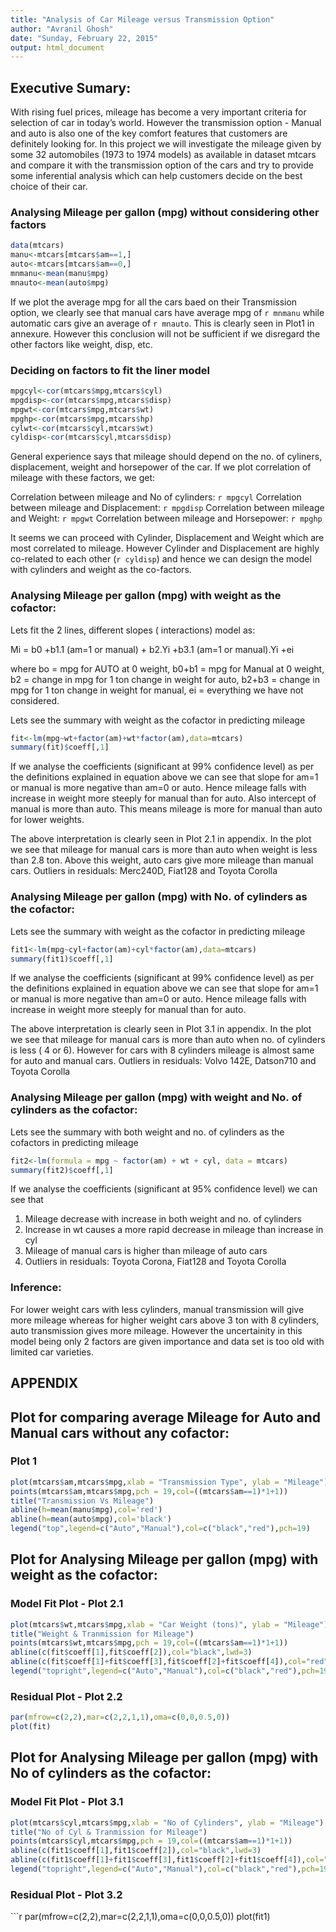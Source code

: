 ```yaml
---
title: "Analysis of Car Mileage versus Transmission Option"
author: "Avranil Ghosh"
date: "Sunday, February 22, 2015"
output: html_document
---
```


## Executive Sumary:

With rising fuel prices, mileage has become a very important criteria for selection of car in today's world. However the transmission option - Manual and 
auto is also one of the key comfort features that customers are definitely looking for. In this project we will investigate the mileage given by some 32 
automobiles (1973 to 1974 models) as available in dataset mtcars and compare it with the transmission option of the cars and try to provide some inferential 
analysis which can help customers decide on the best choice of their car.

### Analysing Mileage per gallon (mpg) without considering other factors

```r
data(mtcars)
manu<-mtcars[mtcars$am==1,]
auto<-mtcars[mtcars$am==0,]
mnmanu<-mean(manu$mpg)
mnauto<-mean(auto$mpg)

```

If we plot the average mpg for all the cars baed on their Transmission option, we clearly see that manual cars have average mpg of `r mnmanu` while automatic 
cars give an average of `r mnauto`. This is clearly seen in Plot1 in annexure. However this conclusion will not be sufficient if we disregard the other 
factors like weight, disp, etc.

### Deciding on factors to fit the liner model


```r
mpgcyl<-cor(mtcars$mpg,mtcars$cyl)
mpgdisp<-cor(mtcars$mpg,mtcars$disp)
mpgwt<-cor(mtcars$mpg,mtcars$wt)
mpghp<-cor(mtcars$mpg,mtcars$hp)
cylwt<-cor(mtcars$cyl,mtcars$wt)
cyldisp<-cor(mtcars$cyl,mtcars$disp)

```
General experience says that mileage should depend on the no. of cyliners, displacement, weight and horsepower of the car. If we plot correlation of mileage 
with these factors, we get:

Correlation between mileage and No of cylinders: `r mpgcyl`
Correlation between mileage and Displacement: `r mpgdisp`
Correlation between mileage and Weight: `r mpgwt`
Correlation between mileage and Horsepower: `r mpghp`

It seems we can proceed with Cylinder, Displacement and Weight which are most correlated to mileage. However Cylinder and Displacement are highly co-related 
to each other (`r cyldisp`) and hence we can design the model with cylinders and weight as the co-factors.

### Analysing Mileage per gallon (mpg) with weight as the cofactor:

Lets fit the 2 lines, different slopes ( interactions) model as:

Mi = b0 +b1.1 (am=1 or manual) + b2.Yi +b3.1 (am=1 or manual).Yi +ei

where bo = mpg for AUTO at 0 weight, 
b0+b1 = mpg for Manual at 0 weight,
b2 = change in mpg for 1 ton change in weight for auto,
b2+b3 = change in mpg for 1 ton change in weight for manual,
ei = everything we have not considered.

Lets see the summary with weight as the cofactor in predicting mileage

```r

fit<-lm(mpg~wt+factor(am)+wt*factor(am),data=mtcars)
summary(fit)$coeff[,1]

```

If we analyse the coefficients (significant at 99% confidence level) as per the definitions explained in equation above we can see that slope for am=1 or 
manual is more negative than am=0 or auto. Hence mileage falls with increase in weight more steeply for manual than for auto. Also intercept of manual is 
more than auto. This means mileage is more for manual than auto for lower weights.
   
The above interpretation is clearly seen in Plot 2.1 in appendix. In the plot we see that mileage for manual cars is more than auto when weight is less than 2.8 
ton. Above this weight, auto cars give more mileage than manual cars.
Outliers in residuals: Merc240D, Fiat128 and Toyota Corolla

### Analysing Mileage per gallon (mpg) with No. of cylinders as the cofactor:

Lets see the summary with weight as the cofactor in predicting mileage

```r

fit1<-lm(mpg~cyl+factor(am)+cyl*factor(am),data=mtcars)
summary(fit1)$coeff[,1]

```

If we analyse the coefficients (significant at 99% confidence level) as per the definitions explained in equation above we can see that slope for am=1 or 
manual is more negative than am=0 or auto. Hence mileage falls with increase in weight more steeply for manual than for auto. 

The above interpretation is clearly seen in Plot 3.1 in appendix. In the plot we see that mileage for manual cars is more than auto when no. of cylinders is 
less ( 4 or 6). However for cars with 8 cylinders mileage is almost same for auto and manual cars.
Outliers in residuals: Volvo 142E, Datson710 and Toyota Corolla

### Analysing Mileage per gallon (mpg) with weight and No. of cylinders as the cofactor:

Lets see the summary with both weight and no. of cylinders as the cofactors in predicting mileage

```r

fit2<-lm(formula = mpg ~ factor(am) + wt + cyl, data = mtcars)
summary(fit2)$coeff[,1]

```

If we analyse the coefficients (significant at 95% confidence level) we can see that 

1. Mileage decrease with increase in both weight and no. of cylinders
2. Increase in wt causes a more rapid decrease in mileage than increase in cyl
3. Mileage of manual cars is higher than mileage of auto cars
4. Outliers in residuals: Toyota Corona, Fiat128 and Toyota Corolla

### Inference:

For lower weight cars with less cylinders, manual transmission will give more mileage whereas for higher weight cars above 3 ton with 8 cylinders, auto 
transmission gives more mileage. However the uncertainity in this model being only 2 factors are given importance and data set is too old with limited car 
varieties. 

## APPENDIX

## Plot for comparing average Mileage for Auto and Manual cars without any cofactor:

### Plot 1

```r

plot(mtcars$am,mtcars$mpg,xlab = "Transmission Type", ylab = "Mileage")
points(mtcars$am,mtcars$mpg,pch = 19,col=((mtcars$am==1)*1+1))
title("Transmission Vs Mileage")
abline(h=mean(manu$mpg),col='red')
abline(h=mean(auto$mpg),col='black')
legend("top",legend=c("Auto","Manual"),col=c("black","red"),pch=19)

```


## Plot for Analysing Mileage per gallon (mpg) with weight as the cofactor:

### Model Fit Plot - Plot 2.1

```r

plot(mtcars$wt,mtcars$mpg,xlab = "Car Weight (tons)", ylab = "Mileage")
title("Weight & Tranmission for Mileage")
points(mtcars$wt,mtcars$mpg,pch = 19,col=((mtcars$am==1)*1+1))
abline(c(fit$coeff[1],fit$coeff[2]),col="black",lwd=3)
abline(c(fit$coeff[1]+fit$coeff[3],fit$coeff[2]+fit$coeff[4]),col="red",lwd=3)
legend("topright",legend=c("Auto","Manual"),col=c("black","red"),pch=19)

```

### Residual Plot - Plot 2.2

```r

par(mfrow=c(2,2),mar=c(2,2,1,1),oma=c(0,0,0.5,0))
plot(fit)

```

## Plot for Analysing Mileage per gallon (mpg) with No of cylinders as the cofactor:

### Model Fit Plot - Plot 3.1

```r

plot(mtcars$cyl,mtcars$mpg,xlab = "No of Cylinders", ylab = "Mileage")
title("No of Cyl & Tranmission for Mileage")
points(mtcars$cyl,mtcars$mpg,pch = 19,col=((mtcars$am==1)*1+1))
abline(c(fit1$coeff[1],fit1$coeff[2]),col="black",lwd=3)
abline(c(fit1$coeff[1]+fit1$coeff[3],fit1$coeff[2]+fit1$coeff[4]),col="red",lwd=3)
legend("topright",legend=c("Auto","Manual"),col=c("black","red"),pch=19)

```

### Residual Plot - Plot 3.2


```r

par(mfrow=c(2,2),mar=c(2,2,1,1),oma=c(0,0,0.5,0))
plot(fit1)
